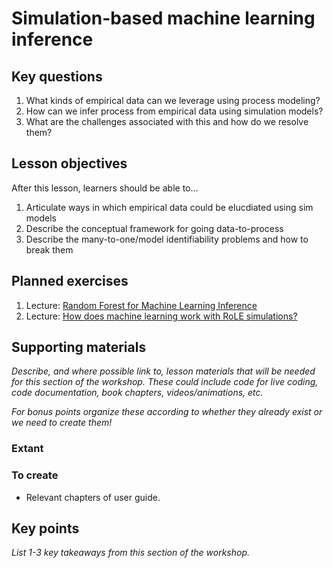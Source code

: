 # Simulation-based machine learning inference

## Key questions

1. What kinds of empirical data can we leverage using process modeling?
1. How can we infer process from empirical data using simulation models?
1. What are the challenges associated with this and how do we resolve them?

## Lesson objectives

After this lesson, learners should be able to...

1. Articulate ways in which empirical data could be elucdiated using sim models
1. Describe the conceptual framework for going data-to-process
1. Describe the many-to-one/model identifiability problems and how to break them

## Planned exercises

1. Lecture: [Random Forest for Machine Learning Inference](https://docs.google.com/presentation/d/16-S_72HA-xjC-Ed_UYEs6Oc-D7zMElI-/edit#slide=id.p37)
2. Lecture: [How does machine learning work with RoLE simulations?](https://docs.google.com/presentation/d/17vOgbzpcYFPT7Tbo4EWBK_A-nJ82_kCU9dpMhrEWQkE/edit#slide=id.g3fc652ed98_0_30)

## Supporting materials

_Describe, and where possible link to, lesson materials that will be needed for this section of the workshop. These could include code for live coding, code documentation, book chapters, videos/animations, etc._

_For bonus points organize these according to whether they already exist or we need to create them!_

### Extant

### To create

* Relevant chapters of user guide.

## Key points

_List 1-3 key takeaways from this section of the workshop._
